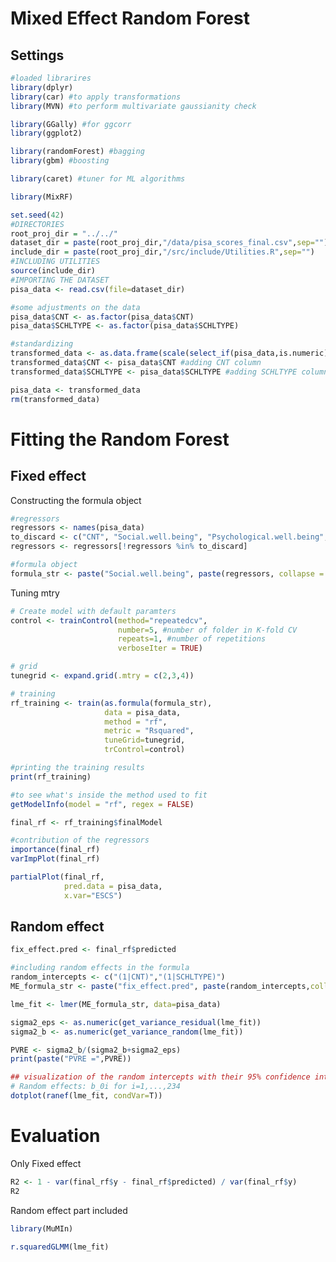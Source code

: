 # Mixed Effect Random Forest

## Settings

```r
#loaded librarires
library(dplyr)
library(car) #to apply transformations
library(MVN) #to perform multivariate gaussianity check

library(GGally) #for ggcorr
library(ggplot2)

library(randomForest) #bagging
library(gbm) #boosting

library(caret) #tuner for ML algorithms

library(MixRF)
```

```r
set.seed(42)
#DIRECTORIES
root_proj_dir = "../../"
dataset_dir = paste(root_proj_dir,"/data/pisa_scores_final.csv",sep="")
include_dir = paste(root_proj_dir,"/src/include/Utilities.R",sep="")
#INCLUDING UTILITIES
source(include_dir)
#IMPORTING THE DATASET
pisa_data <- read.csv(file=dataset_dir)
```

```r
#some adjustments on the data
pisa_data$CNT <- as.factor(pisa_data$CNT)
pisa_data$SCHLTYPE <- as.factor(pisa_data$SCHLTYPE)

#standardizing
transformed_data <- as.data.frame(scale(select_if(pisa_data,is.numeric)))
transformed_data$CNT <- pisa_data$CNT #adding CNT column
transformed_data$SCHLTYPE <- pisa_data$SCHLTYPE #adding SCHLTYPE column

pisa_data <- transformed_data
rm(transformed_data)
```

# Fitting the Random Forest

## Fixed effect

Constructing the formula object

```r
#regressors
regressors <- names(pisa_data)
to_discard <- c("CNT", "Social.well.being", "Psychological.well.being", "SCHLTYPE")
regressors <- regressors[!regressors %in% to_discard]

#formula object
formula_str <- paste("Social.well.being", paste(regressors, collapse = "+"), sep ="~")
```

Tuning mtry

```r
# Create model with default paramters
control <- trainControl(method="repeatedcv", 
                        number=5, #number of folder in K-fold CV
                        repeats=1, #number of repetitions
                        verboseIter = TRUE)

# grid
tunegrid <- expand.grid(.mtry = c(2,3,4))

# training
rf_training <- train(as.formula(formula_str),
                     data = pisa_data, 
                     method = "rf", 
                     metric = "Rsquared", 
                     tuneGrid=tunegrid, 
                     trControl=control)

#printing the training results
print(rf_training)

#to see what's inside the method used to fit
getModelInfo(model = "rf", regex = FALSE)

final_rf <- rf_training$finalModel
```

```r
#contribution of the regressors
importance(final_rf)
varImpPlot(final_rf)
```

```r
partialPlot(final_rf,
            pred.data = pisa_data,
            x.var="ESCS")
```

## Random effect

```r
fix_effect.pred <- final_rf$predicted

#including random effects in the formula
random_intercepts <- c("(1|CNT)","(1|SCHLTYPE)")
ME_formula_str <- paste("fix_effect.pred", paste(random_intercepts,collapse="+"), sep="~")
```

```r
lme_fit <- lmer(ME_formula_str, data=pisa_data)

sigma2_eps <- as.numeric(get_variance_residual(lme_fit))
sigma2_b <- as.numeric(get_variance_random(lme_fit))

PVRE <- sigma2_b/(sigma2_b+sigma2_eps)
print(paste("PVRE =",PVRE))

## visualization of the random intercepts with their 95% confidence intervals
# Random effects: b_0i for i=1,...,234
dotplot(ranef(lme_fit, condVar=T))
```

# Evaluation

Only Fixed effect

```r

R2 <- 1 - var(final_rf$y - final_rf$predicted) / var(final_rf$y) 
R2
```

Random effect part included

```r
library(MuMIn)

r.squaredGLMM(lme_fit)
```

